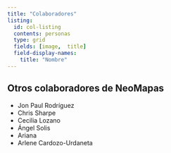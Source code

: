 ```yaml
---
title: "Colaboradores"
listing: 
  id: col-listing
  contents: personas
  type: grid
  fields: [image,  title]
  field-display-names:
    title: "Nombre"
---
```


::: {#col-listing}
:::

## Otros colaboradores de NeoMapas

- Jon Paul Rodríguez
- Chris Sharpe
- Cecilia Lozano
- Ángel Solis
- Ariana 
- Arlene Cardozo-Urdaneta

